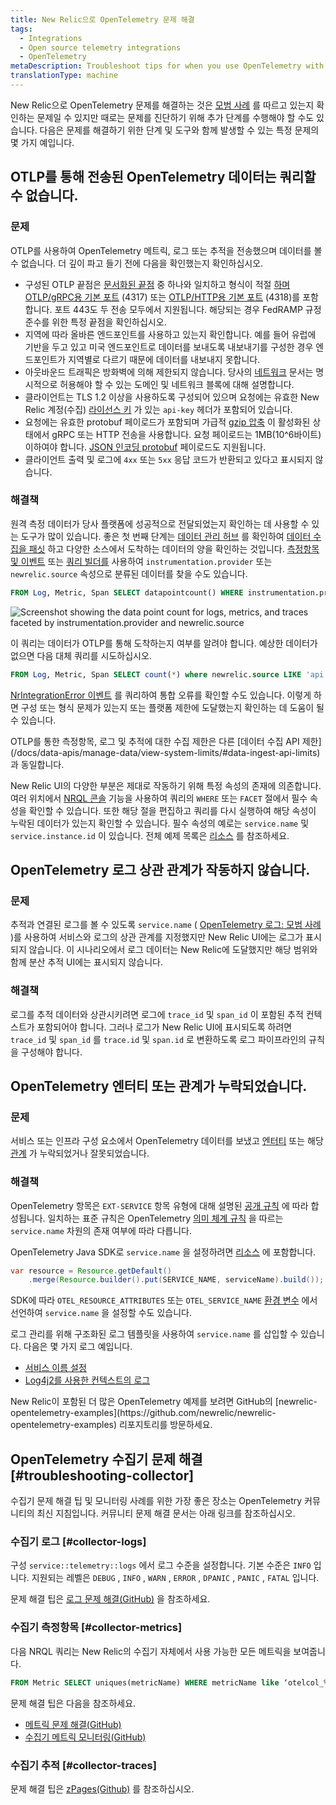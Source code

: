 ```yaml
---
title: New Relic으로 OpenTelemetry 문제 해결
tags:
  - Integrations
  - Open source telemetry integrations
  - OpenTelemetry
metaDescription: Troubleshoot tips for when you use OpenTelemetry with New Relic
translationType: machine
---
```



New Relic으로 OpenTelemetry 문제를 해결하는 것은 [모범 사례](/docs/more-integrations/open-source-telemetry-integrations/opentelemetry/opentelemetry-concepts) 를 따르고 있는지 확인하는 문제일 수 있지만 때로는 문제를 진단하기 위해 추가 단계를 수행해야 할 수도 있습니다. 다음은 문제를 해결하기 위한 단계 및 도구와 함께 발생할 수 있는 특정 문제의 몇 가지 예입니다.

## OTLP를 통해 전송된 OpenTelemetry 데이터는 쿼리할 수 없습니다.

### 문제

OTLP를 사용하여 OpenTelemetry 메트릭, 로그 또는 추적을 전송했으며 데이터를 볼 수 없습니다. 더 깊이 파고 들기 전에 다음을 확인했는지 확인하십시오.

* 구성된 OTLP 끝점은 [문서화된 끝점](/docs/more-integrations/open-source-telemetry-integrations/opentelemetry/opentelemetry-quick-start/#review-settings) 중 하나와 일치하고 형식이 적절 [하며 OTLP/gRPC용 기본 포트](https://github.com/open-telemetry/opentelemetry-specification/blob/v1.8.0/specification/protocol/otlp.md#otlpgrpc-default-port) (4317) 또는 [OTLP/HTTP용 기본 포트](https://github.com/open-telemetry/opentelemetry-specification/blob/v1.8.0/specification/protocol/otlp.md#otlphttp-default-port) (4318)를 포함합니다. 포트 443도 두 전송 모두에서 지원됩니다. 해당되는 경우 FedRAMP 규정 준수를 위한 특정 끝점을 확인하십시오.
* 지역에 따라 올바른 엔드포인트를 사용하고 있는지 확인합니다. 예를 들어 유럽에 기반을 두고 있고 미국 엔드포인트로 데이터를 보내도록 내보내기를 구성한 경우 엔드포인트가 지역별로 다르기 때문에 데이터를 내보내지 못합니다.
* 아웃바운드 트래픽은 방화벽에 의해 제한되지 않습니다. 당사의 [네트워크](/docs/using-new-relic/cross-product-functions/install-configure/networks/#opentelemetry) 문서는 명시적으로 허용해야 할 수 있는 도메인 및 네트워크 블록에 대해 설명합니다.
* 클라이언트는 TLS 1.2 이상을 사용하도록 구성되어 있으며 요청에는 유효한 New Relic 계정(수집) [라이선스 키](https://one.newrelic.com/launcher/api-keys-ui.launcher) 가 있는 `api-key` 헤더가 포함되어 있습니다.
* 요청에는 유효한 protobuf 페이로드가 포함되며 가급적 [gzip 압축](/docs/more-integrations/open-source-telemetry-integrations/opentelemetry/opentelemetry-concepts/#compression) 이 활성화된 상태에서 gRPC 또는 HTTP 전송을 사용합니다. 요청 페이로드는 1MB(10^6바이트) 이하여야 합니다. [JSON 인코딩 protobuf](https://github.com/open-telemetry/opentelemetry-specification/blob/v1.8.0/specification/protocol/otlp.md#otlphttp-connection) 페이로드도 지원됩니다.
* 클라이언트 출력 및 로그에 `4xx` 또는 `5xx` 응답 코드가 반환되고 있다고 표시되지 않습니다.

### 해결책

원격 측정 데이터가 당사 플랫폼에 성공적으로 전달되었는지 확인하는 데 사용할 수 있는 도구가 많이 있습니다. 좋은 첫 번째 단계는 [데이터 관리 허브](/docs/data-apis/manage-data/manage-your-data/) 를 확인하여 [데이터 수집을 패싯](/docs/data-apis/manage-data/manage-data-coming-new-relic/#facet-data-ingest) 하고 다양한 소스에서 도착하는 데이터의 양을 확인하는 것입니다. [측정항목 및 이벤트](/docs/query-your-data/explore-query-data/browse-data/introduction-data-explorer/#use-case-troubleshooting) 또는 [쿼리 빌더를](/docs/query-your-data/explore-query-data/query-builder/use-advanced-nrql-mode-query-data) 사용하여 `instrumentation.provider` 또는 `newrelic.source` 속성으로 분류된 데이터를 찾을 수도 있습니다.

```sql
FROM Log, Metric, Span SELECT datapointcount() WHERE instrumentation.provider = 'opentelemetry' FACET instrumentation.provider, newrelic.source
```

<img
  title="Screenshot showing the data point count for logs, metrics, and traces faceted by instrumentation.provider and newrelic.source"
  alt="Screenshot showing the data point count for logs, metrics, and traces faceted by instrumentation.provider and newrelic.source"
  src={moreintegrationsOtlpFacetQuery}
/>

이 쿼리는 데이터가 OTLP를 통해 도착하는지 여부를 알려야 합니다. 예상한 데이터가 없으면 다음 대체 쿼리를 시도하십시오.

```sql
FROM Log, Metric, Span SELECT count(*) where newrelic.source LIKE 'api.%.otlp'
```

[NrIntegrationError 이벤트](/docs/data-apis/manage-data/nrintegrationerror/) 를 쿼리하여 통합 오류를 확인할 수도 있습니다. 이렇게 하면 구성 또는 형식 문제가 있는지 또는 플랫폼 제한에 도달했는지 확인하는 데 도움이 될 수 있습니다.

<Callout variant="important">
  OTLP를 통한 측정항목, 로그 및 추적에 대한 수집 제한은 다른 [데이터 수집 API 제한](/docs/data-apis/manage-data/view-system-limits/#data-ingest-api-limits) 과 동일합니다.
</Callout>

New Relic UI의 다양한 부분은 제대로 작동하기 위해 특정 속성의 존재에 의존합니다. 여러 위치에서 [NRQL 콘솔](/docs/query-your-data/explore-query-data/query-builder/nrql-console/) 기능을 사용하여 쿼리의 `WHERE` 또는 `FACET` 절에서 필수 속성을 확인할 수 있습니다. 또한 해당 절을 편집하고 쿼리를 다시 실행하여 해당 속성이 누락된 데이터가 있는지 확인할 수 있습니다. 필수 속성의 예로는 `service.name` 및 `service.instance.id` 이 있습니다. 전체 예제 목록은 [리소스](/docs/more-integrations/open-source-telemetry-integrations/opentelemetry/opentelemetry-concepts/#resources) 를 참조하세요.

## OpenTelemetry 로그 상관 관계가 작동하지 않습니다.

### 문제

추적과 연결된 로그를 볼 수 있도록 `service.name` ( [OpenTelemetry 로그: 모범 사례](/docs/more-integrations/open-source-telemetry-integrations/opentelemetry/best-practices/opentelemetry-best-practices-logs) )를 사용하여 서비스와 로그의 상관 관계를 지정했지만 New Relic UI에는 로그가 표시되지 않습니다. 이 시나리오에서 로그 데이터는 New Relic에 도달했지만 해당 범위와 함께 분산 추적 UI에는 표시되지 않습니다.

### 해결책

로그를 추적 데이터와 상관시키려면 로그에 `trace_id` 및 `span_id` 이 포함된 추적 컨텍스트가 포함되어야 합니다. 그러나 로그가 New Relic UI에 표시되도록 하려면 `trace_id` 및 `span_id` 를 `trace.id` 및 `span.id` 로 변환하도록 로그 파이프라인의 규칙을 구성해야 합니다.

## OpenTelemetry 엔터티 또는 관계가 누락되었습니다.

### 문제

서비스 또는 인프라 구성 요소에서 OpenTelemetry 데이터를 보냈고 [엔터티](/docs/new-relic-one/use-new-relic-one/core-concepts/what-entity-new-relic/) 또는 해당 [관계](/docs/new-relic-one/use-new-relic-one/core-concepts/what-entity-new-relic/#related-entities) 가 누락되었거나 잘못되었습니다.

### 해결책

OpenTelemetry 항목은 `EXT-SERVICE` 항목 유형에 대해 설명된 [공개 규칙](https://github.com/newrelic/entity-definitions/blob/b8e75d839eed7859044a9bb601a62e5323107350/definitions/ext-service/definition.yml) 에 따라 합성됩니다. 일치하는 표준 규칙은 OpenTelemetry [의미 체계 규칙](https://github.com/open-telemetry/opentelemetry-specification/blob/527206ea49e384de957eda105d9425aa8fefca25/specification/overview.md#semantic-conventions) 을 따르는 `service.name` 차원의 존재 여부에 따라 다릅니다.

OpenTelemetry Java SDK로 `service.name` 을 설정하려면 [리소스](/docs/more-integrations/open-source-telemetry-integrations/opentelemetry/opentelemetry-concepts/#resources) 에 포함합니다.

```java
var resource = Resource.getDefault()
    .merge(Resource.builder().put(SERVICE_NAME, serviceName).build());
```

SDK에 따라 `OTEL_RESOURCE_ATTRIBUTES` 또는 `OTEL_SERVICE_NAME` [환경 변수](https://github.com/open-telemetry/opentelemetry-specification/blob/20c82de552d08428e8cadaaef3e6cb46812f7c00/specification/sdk-environment-variables.md#general-sdk-configuration) 에서 선언하여 `service.name` 을 설정할 수도 있습니다.

로그 관리를 위해 구조화된 로그 템플릿을 사용하여 `service.name` 를 삽입할 수 있습니다. 다음은 몇 가지 로그 예입니다.

* [서비스 이름 설정](https://github.com/newrelic/newrelic-opentelemetry-examples/blob/e28b30f621545c0b14189955bec850b25a7f3235/java/otlp-nr-mapping/testCases/log/kitchen-sink-log-proto.json#L48-L53)
* [Log4j2를 사용한 컨텍스트의 로그](https://github.com/newrelic/newrelic-opentelemetry-examples/tree/ab6f89ac97ffb26d8e66ae6a1200ac3607538bd2/java/logs-in-context-log4j2)

<Callout variant="tip">
  New Relic이 포함된 더 많은 OpenTelemetry 예제를 보려면 GitHub의 [newrelic-opentelemetry-examples](https://github.com/newrelic/newrelic-opentelemetry-examples) 리포지토리를 방문하세요.
</Callout>

## OpenTelemetry 수집기 문제 해결 [#troubleshooting-collector]

수집기 문제 해결 팁 및 모니터링 사례를 위한 가장 좋은 장소는 OpenTelemetry 커뮤니티의 최신 지침입니다. 커뮤니티 문제 해결 문서는 아래 링크를 참조하십시오.

### 수집기 로그 [#collector-logs]

구성 `service::telemetry::logs` 에서 로그 수준을 설정합니다. 기본 수준은 `INFO` 입니다. 지원되는 레벨은 `DEBUG` , `INFO` , `WARN` , `ERROR` , `DPANIC` , `PANIC` , `FATAL` 입니다.

문제 해결 팁은 [로그 문제 해결(GitHub)](https://github.com/open-telemetry/opentelemetry-collector/blob/main/docs/troubleshooting.md#logs) 을 참조하세요.

### 수집기 측정항목 [#collector-metrics]

다음 NRQL 쿼리는 New Relic의 수집기 자체에서 사용 가능한 모든 메트릭을 보여줍니다.

```sql
FROM Metric SELECT uniques(metricName) WHERE metricName like ‘otelcol_%’ LIMIT MAX
```

문제 해결 팁은 다음을 참조하세요.

* [메트릭 문제 해결(GitHub)](https://github.com/open-telemetry/opentelemetry-collector/blob/main/docs/troubleshooting.md#metrics)
* [수집기 메트릭 모니터링(GitHub)](https://github.com/open-telemetry/opentelemetry-collector/blob/main/docs/monitoring.md)

### 수집기 추적 [#collector-traces]

문제 해결 팁은 [zPages(Github)](https://github.com/open-telemetry/opentelemetry-collector/blob/main/docs/troubleshooting.md#zpages) 를 참조하십시오.